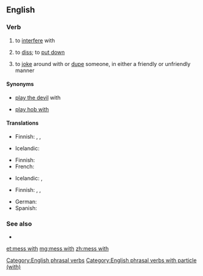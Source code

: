 ==English==

===Verb===
{{head|en|verb|head=[[mess]] [[with]]}}

# {{lb|en|idiomatic}} to [[interfere]] with
#: {{ux|en|Don't '''mess with''' the controls. I just got everything adjusted correctly.}}
# {{lb|en|idiomatic}} to [[diss]]; to [[put down]]
#: {{ux|en|Hey! Quit '''messing with''' my brother.}}
# {{lb|en|idiomatic}} to [[joke]] around with or [[dupe]] someone, in either a friendly or unfriendly manner
#: {{ux|en|Don't worry, I'm just '''messing with''' you.}}

====Synonyms====
* {{qualifier|obsolete}} [[play the devil]] with
* {{qualifier|UK|rustic US}} [[play hob with]]

====Translations====
{{trans-top|to interfere with}}
* Finnish: {{t+|fi|touhuilla}}, {{t|fi|temppuilla}}, {{t+|fi|sählätä}}
{{trans-mid}}
* Icelandic: {{t|is|blanda sér í}}
{{trans-bottom}}

{{trans-top|to diss}}
* Finnish: {{t+|fi|parjata}}
* French: {{t+|fr|chercher}}
{{trans-mid}}
* Icelandic: {{t+|is|abbast}}, {{t+|is|abbast upp á}}
{{trans-bottom}}

{{trans-top|to joke with}}
* Finnish: {{t+|fi|pelleillä}}, {{t+|fi|pilailla}}, {{t+|fi|vitsailla}}
{{trans-mid}}
* German: {{t+|de|verarschen}}
* Spanish: {{t+|es|huevear}} {{qualifier|Chile}}
{{trans-bottom}}

===See also===
* {{l|en|mess around}}

[[Category:English phrasal verbs]]
[[Category:English phrasal verbs with particle (with)]]

[[et:mess with]]
[[mg:mess with]]
[[zh:mess with]]